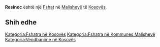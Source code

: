 {{Fshat në Kosovës
 | Emri                = Resinoc
| sqi_N_name = Resinoc
| sqi_N_FULL_NAME_RO = Resinoc
| sqi_N_FULL_NAME_ND_RO = Resinoc
| sqi_N_SORT_NAME_RG = RESINOC
| sqi_N_FULL_NAME_RG = Resinoc
| sqi_N_FULL_NAME_ND_RG = Resinoc
| sqi_V_name = Rushinofc
| sqi_V_FULL_NAME_RO = Rushinofc Rusinovc
| sqi_V_FULL_NAME_ND_RO = Rushinofc Rusinovc
| sqi_V_SORT_NAME_RG = RUSHINOFC RUSINOVC
| sqi_V_FULL_NAME_RG = Rushinofc Rusinovc
| sqi_V_FULL_NAME_ND_RG = Rushinofc Rusinovc
| srp_N_name = Rusinovce
| srp_N_FULL_NAME_RO = Rusinovce
| srp_N_FULL_NAME_ND_RO = Rusinovce
| srp_N_SORT_NAME_RG = RUSINOVCE
| srp_N_FULL_NAME_RG = Rusinovce
| srp_N_FULL_NAME_ND_RG = Rusinovce
| srp_NS_name = Русиновце
| srp_NS_FULL_NAME_RO = Русиновце
| srp_NS_FULL_NAME_ND_RO = Русиновце
| srp_NS_SORT_NAME_RG = РУСИНОВЦЕ
| srp_NS_FULL_NAME_RG = Русиновце
| srp_NS_FULL_NAME_ND_RG = Русиновце
| std_V_name = Rusinave
| std_V_FULL_NAME_RO = Rusinave
| std_V_FULL_NAME_ND_RO = Rusinave
| std_V_SORT_NAME_RG = RUSINAVE
| std_V_FULL_NAME_RG = Rusinave
| std_V_FULL_NAME_ND_RG = Rusinave

 | Emri (Rasa dhanore) = 
 | Figura              = 
 | Shteti              = Kosovo
 | Komuna              = Malishevë
 | Kodi postar         = 
 | Sipërfaqja          = 

 | Popullsia           = 

 | Regj. i popullsisë  = 
 | Dend. e popullsisë  = 
 | Faqja zyrtare       = 
 <!--- Koordinatat ----> 
 | Gjerësia            = 42.521389
 | Gjatësia            = 20.935833
 | Lartësia            = 
}}
'''Resinoc''' është një [[Fshat]] në [[Malishevë]] të [[Kosovës]].

<!-- == Gjeografia == -->
<!-- == Historia == -->
<!-- == Demografia == -->
== Shih edhe ==
{{Komuna Malishevë}}
{{Kosovo-Administrata-Cung}}

[[Kategoria:Fshatra në Kosovës]]
[[Kategoria:Fshatra në Kommunes Malishevë]]
[[Kategoria:Vendbanime në Kosovës]]